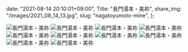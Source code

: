   date: "2021-08-14 20:10:01+09:00",
  Title: "長門湯本・美祢",
  share_img: "/images/2021_08_14_13.jpg",
  slug: "nagatoyumoto-mine",
};

![長門湯本・美祢](/images/2021_08_14_8.jpg)
![長門湯本・美祢](/images/2021_08_14_9.jpg)
![長門湯本・美祢](/images/2021_08_14_10.jpg)
![長門湯本・美祢](/images/2021_08_14_11.jpg)
![長門湯本・美祢](/images/2021_08_14_12.jpg)
![長門湯本・美祢](/images/2021_08_14_13.jpg)
![長門湯本・美祢](/images/2021_08_14_14.jpg)
![長門湯本・美祢](/images/2021_08_14_15.jpg)
![長門湯本・美祢](/images/2021_08_14_16.jpg)
![長門湯本・美祢](/images/2021_08_14_17.jpg)
